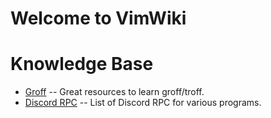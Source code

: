 =Welcome to VimWiki=

=Knowledge Base=
* [[groff|Groff]] -- Great resources to learn groff/troff.
* [[discord-rpc|Discord RPC]] -- List of Discord RPC for various programs.
